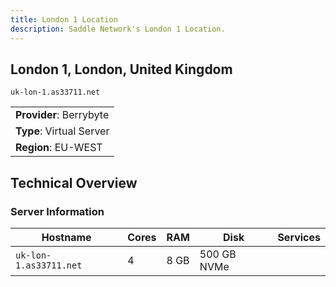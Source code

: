 ```yaml
---
title: London 1 Location
description: Saddle Network's London 1 Location.
---
```


## London 1, London, United Kingdom
`uk-lon-1.as33711.net`

||
|---|
| **Provider**: Berrybyte |
| **Type**: Virtual Server |
| **Region**: EU-WEST |

## Technical Overview

### Server Information
| Hostname | Cores | RAM | Disk | Services |
| --- | --- | --- | --- | --- |
| `uk-lon-1.as33711.net` | 4 | 8 GB | 500 GB NVMe | |
